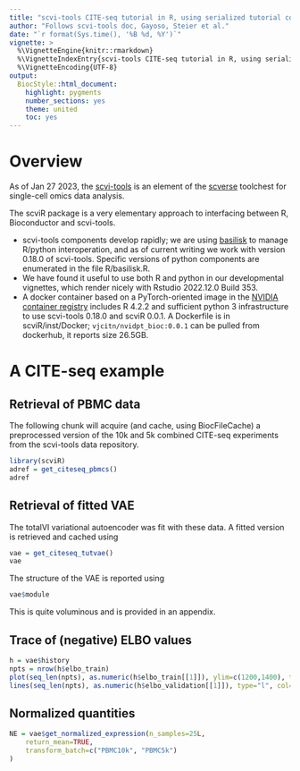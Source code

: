 ```yaml
---
title: "scvi-tools CITE-seq tutorial in R, using serialized tutorial components"
author: "Follows scvi-tools doc, Gayoso, Steier et al."
date: "`r format(Sys.time(), '%B %d, %Y')`"
vignette: >
  %\VignetteEngine{knitr::rmarkdown}
  %\VignetteIndexEntry{scvi-tools CITE-seq tutorial in R, using serialized tutorial components}
  %\VignetteEncoding{UTF-8}
output:
  BiocStyle::html_document:
    highlight: pygments
    number_sections: yes
    theme: united
    toc: yes
---
```


# Overview

As of Jan 27 2023, the [scvi-tools](https://scvi-tools.org/) is
an element of the [scverse](https://scverse.org/) toolchest for
single-cell omics data analysis.

The scviR package is a very elementary approach to interfacing
between R, Bioconductor and scvi-tools.  

- scvi-tools components develop rapidly; we are
using [basilisk](https://bioconductor.org/packages/basilisk)
to manage R/python interoperation, and as of current
writing we work with version 0.18.0 of scvi-tools.  Specific
versions of python components are enumerated in the file R/basilisk.R.
- We have found it useful to use both R and python in our
developmental vignettes, which render nicely with Rstudio 2022.12.0 Build 353.
- A docker container based on a PyTorch-oriented image in
the [NVIDIA container registry](nvcr.io/nvidia/pytorch:22.12-py3) includes
R 4.2.2 and sufficient python 3 infrastructure to use scvi-tools 0.18.0
and scviR 0.0.1.  A Dockerfile is in scviR/inst/Docker;
`vjcitn/nvidpt_bioc:0.0.1` can be pulled from dockerhub, it reports
size 26.5GB.


# A CITE-seq example

## Retrieval of PBMC data
The following chunk will
acquire (and cache, using BiocFileCache) a preprocessed version of the 10k and 5k combined
CITE-seq experiments from the scvi-tools data repository.


```r
library(scviR)
adref = get_citeseq_pbmcs()
adref
```

## Retrieval of fitted VAE

The totalVI variational autoencoder was fit
with these data.  A fitted version is retrieved and cached
using

```r
vae = get_citeseq_tutvae()
vae
```

The structure of the VAE is reported using
```r
vae$module
```
This is quite voluminous and is provided in an appendix.

## Trace of (negative) ELBO values

```r
h = vae$history
npts = nrow(h$elbo_train)
plot(seq_len(npts), as.numeric(h$elbo_train[[1]]), ylim=c(1200,1400), type="l", col="blue")
lines(seq_len(npts), as.numeric(h$elbo_validation[[1]]), type="l", col="orange")
```

## Normalized quantities

```r
NE = vae$get_normalized_expression(n_samples=25L, 
    return_mean=TRUE, 
    transform_batch=c("PBMC10k", "PBMC5k")
)
```
